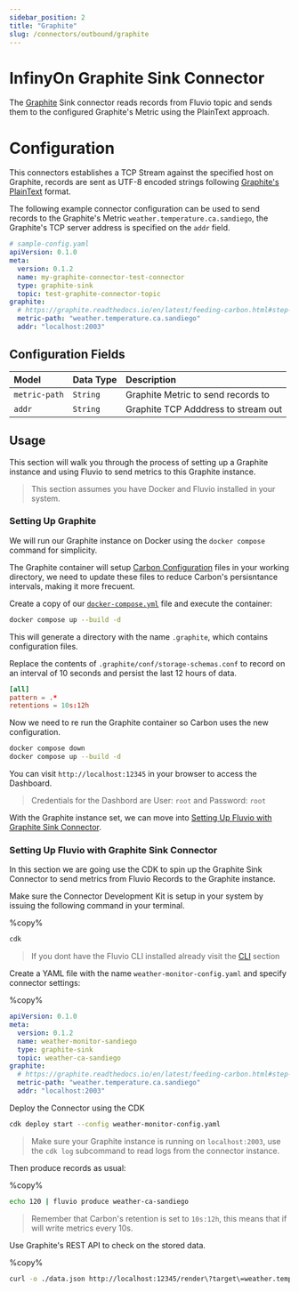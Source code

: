 ```yaml
---
sidebar_position: 2
title: "Graphite"
slug: /connectors/outbound/graphite
---
```


# InfinyOn Graphite Sink Connector

The [Graphite][4] Sink connector reads records from Fluvio topic and sends them to
the configured Graphite's Metric using the PlainText approach.

# Configuration

This connectors establishes a TCP Stream against the specified host on Graphite,
records are sent as UTF-8 encoded strings following [Graphite's PlainText][5] format.

The following example connector configuration can be used to send records to
the Graphite's Metric `weather.temperature.ca.sandiego`, the Graphite's TCP
server address is specified on the `addr` field.

```yaml
# sample-config.yaml
apiVersion: 0.1.0
meta:
  version: 0.1.2
  name: my-graphite-connector-test-connector
  type: graphite-sink
  topic: test-graphite-connector-topic
graphite:
  # https://graphite.readthedocs.io/en/latest/feeding-carbon.html#step-1-plan-a-naming-hierarchy
  metric-path: "weather.temperature.ca.sandiego"
  addr: "localhost:2003"
```

## Configuration Fields

| Model           | Data Type | Description                         |
|:----------------|:----------|:------------------------------------|
| `metric-path`   | `String`  | Graphite Metric to send records to  |
| `addr`          | `String`  | Graphite TCP Adddress to stream out |

## Usage

This section will walk you through the process of setting up a Graphite
instance and using Fluvio to send metrics to this Graphite instance.

> This section assumes you have Docker and Fluvio installed in your system.

### Setting Up Graphite

We will run our Graphite instance on Docker using the `docker compose` command
for simplicity.

The Graphite container will setup [Carbon Configuration][6] files in your
working directory, we need to update these files to reduce Carbon's persisntance
intervals, making it more frecuent.

Create a copy of our [`docker-compose.yml`][7] file and execute the container:

```bash
docker compose up --build -d
```

This will generate a directory with the name `.graphite`, which contains
configuration files.

Replace the contents of `.graphite/conf/storage-schemas.conf` to record on an
interval of 10 seconds and persist the last 12 hours of data.

```conf
[all]
pattern = .*
retentions = 10s:12h
```

Now we need to re run the Graphite container so Carbon uses the new
configuration.

```bash
docker compose down
docker compose up --build -d
```

You can visit `http://localhost:12345` in your browser to access the Dashboard.

> Credentials for the Dashbord are User: `root` and Password: `root`

With the Graphite instance set, we can move into [Setting Up Fluvio with Graphite Sink Connector][8].

### Setting Up Fluvio with Graphite Sink Connector

In this section we are going use the CDK to spin up the Graphite Sink Connector
to send metrics from Fluvio Records to the Graphite instance.

Make sure the Connector Development Kit is setup in your system by issuing the following command in your terminal.

%copy%
```bash
cdk
```

> If you dont have the Fluvio CLI installed already visit the [CLI][2] section

Create a YAML file with the name `weather-monitor-config.yaml` and specify connector settings:

%copy%
```yaml
apiVersion: 0.1.0
meta:
  version: 0.1.2
  name: weather-monitor-sandiego
  type: graphite-sink
  topic: weather-ca-sandiego
graphite:
  # https://graphite.readthedocs.io/en/latest/feeding-carbon.html#step-1-plan-a-naming-hierarchy
  metric-path: "weather.temperature.ca.sandiego"
  addr: "localhost:2003"
```

Deploy the Connector using the CDK


```bash
cdk deploy start --config weather-monitor-config.yaml
```

> Make sure your Graphite instance is running on `localhost:2003`, use the `cdk log` subcommand to read logs from the connector instance.

Then produce records as usual:

%copy%
```bash
echo 120 | fluvio produce weather-ca-sandiego
```

> Remember that Carbon's retention is set to `10s:12h`, this means that if will
> write metrics every 10s.

Use Graphite's REST API to check on the stored data.

%copy%
```bash
curl -o ./data.json http://localhost:12345/render\?target\=weather.temperature.ca.sandiego\&format\=json\&noNullPoints
```


[1]: https://infinyon.cloud/login
[2]: https://www.fluvio.io/cli/
[3]: https://github.com/infinyon/graphite-sink-connector/blob/main/CONTRIBUTING.md
[4]: https://graphiteapp.org/
[5]: https://graphite.readthedocs.io/en/latest/feeding-carbon.html#the-plaintext-protocol
[6]: https://graphite.readthedocs.io/en/latest/config-carbon.html#storage-schemas-conf
[7]: https://github.com/infinyon/graphite-sink-connector/blob/main/docker-compose.yml
[8]: #setting-up-fluvio-with-graphite-sink-connector
